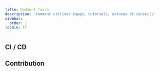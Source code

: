 ```yaml
---
title: Comment faire
description: 'Comment utiliser Capgo, tutoriels, astuces et conseils'
sidebar:
  order: 1
locale: fr
---
```



<LinkCard
	title="Comment fonctionne la gestion des versions dans Capgo"
	description="capgo.app"
	href="https://capgo.app/blog/how-version-work-in-capgo/"
/>

<LinkCard
	title="Comment publier une version majeure dans Capgo"
	description="capgo.app"
	href="https://capgo.app/blog/how-to-release-major-version-in-capgo/"
/>

<LinkCard
	title="Comment envoyer une mise à jour spécifique à un utilisateur ou à un groupe"
	description="capgo.app"
	href="https://capgo.app/blog/how-to-send-specific-version-to-users/"
/>

## CI / CD

<LinkCard
	title="Construction et publication automatiques avec GitHub Actions"
	description="capgo.app"
	href="https://capgo.app/blog/how-version-work-in-capgo/"
/>

<LinkCard
	title="Gérer les versions de développement et de production avec GitHub Actions"
	description="capgo.app"
	href="https://capgo.app/blog/automatic-build-and-release-with-github-actions/"
/>

## Contribution

<LinkCard
	title="Contribuer à l'open source de Capgo"
	description="githubcom"
	href="https://github.com/Cap-go/capgo/blob/main/CONTRIBUTINGmd"
/>
